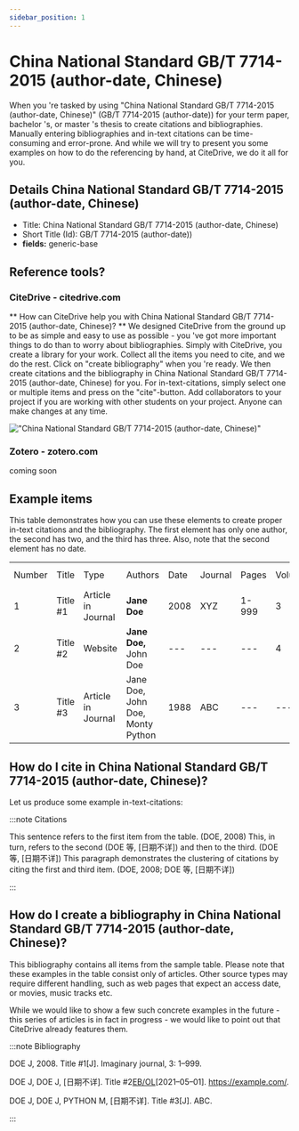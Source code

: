 ```yaml
---
sidebar_position: 1
---
```


# China National Standard GB/T 7714-2015 (author-date, Chinese)

When you 're tasked by using "China National Standard GB/T 7714-2015 (author-date, Chinese)" (GB/T 7714-2015 (author-date)) for your term paper, bachelor 's, or master 's thesis to create citations and bibliographies.
Manually entering bibliographies and in-text citations can be time-consuming and error-prone. And while we will try to present you some examples on how to do the referencing by hand, at CiteDrive, we do it all for you.

## Details  China National Standard GB/T 7714-2015 (author-date, Chinese)
* Title: China National Standard GB/T 7714-2015 (author-date, Chinese)
* Short Title (Id): GB/T 7714-2015 (author-date))
* **fields:** generic-base

## Reference tools?
### CiteDrive - citedrive.com
** How can CiteDrive help you with China National Standard GB/T 7714-2015 (author-date, Chinese)? **
We designed CiteDrive from the ground up to be as simple and easy to use as possible - you 've got more important things to do than to worry about bibliographies. Simply with CiteDrive, you create a library for your work. Collect all the items you need to cite, and we do the rest. Click on "create bibliography" when you 're ready. We then create citations and the bibliography in China National Standard GB/T 7714-2015 (author-date, Chinese) for you. For in-text-citations, simply select one or multiple items and press on the "cite"-button. Add collaborators to your project if you are working with other students on your project. Anyone can make changes at any time.


!["China National Standard GB/T 7714-2015 (author-date, Chinese)"](images/china-national-standard-gbt-77142015-authordate-chinese.svg "Choose China National Standard GB/T 7714-2015 (author-date, Chinese) in the CiteDrive App")

### Zotero - zotero.com

coming soon

## Example items

This table demonstrates how you can use these elements to create proper in-text citations and the bibliography. The first element has only one author, the second has two, and the third has three. Also, note that the second element has no date.


<table>
  <tr>
   <td>Number
   </td>
   <td>Title
   </td>
   <td>Type
   </td>
   <td>Authors
   </td>
   <td>Date
   </td>
   <td>Journal
   </td>
   <td>Pages
   </td>
   <td>Volume
   </td>
   <td>Issue
   </td>
   <td>Access Date
   </td>
  </tr>
  <tr>
   <td>1
   </td>
   <td>Title #1
   </td>
   <td>Article in Journal
   </td>
   <td><strong>Jane Doe</strong>
   </td>
   <td>2008
   </td>
   <td>XYZ
   </td>
   <td>1-999
   </td>
   <td>3
   </td>
   <td>2
   </td>
   <td>--
   </td>
  </tr>
  <tr>
   <td>
2
   </td>
   <td>Title #2
   </td>
   <td>Website
   </td>
   <td><strong>Jane Doe, </strong>John Doe
   </td>
   <td>---
   </td>
   <td>---
   </td>
   <td>---
   </td>
   <td>4
   </td>
   <td>---
   </td>
   <td>2020-05-01
   </td>
  </tr>
  <tr>
   <td>3
   </td>
   <td>Title #3
   </td>
   <td>Article in Journal
   </td>
   <td>Jane Doe, John Doe, Monty Python
   </td>
   <td>1988
   </td>
   <td>ABC
   </td>
   <td>---
   </td>
   <td>---
   </td>
   <td>16
   </td>
   <td>---
   </td>
  </tr>
</table>



## How do I cite in  China National Standard GB/T 7714-2015 (author-date, Chinese)?

Let us produce some example in-text-citations:

:::note Citations


This sentence refers to the first item from the table. (DOE, 2008) This, in turn, refers to the second (DOE 等, [日期不详])
and then to the third.  (DOE 等, [日期不详])
This paragraph demonstrates the clustering of citations by citing the first and third item. (DOE, 2008; DOE 等, [日期不详])

:::

## How do I create a bibliography in China National Standard GB/T 7714-2015 (author-date, Chinese)?

This bibliography contains all items from the sample table. Please note that these examples in the table consist only of articles. Other source types may require different handling, such as web pages that expect an access date, or movies, music tracks etc.

While we would like to show a few such concrete examples in the future - this series of articles is in fact in progress - we would like to point out that CiteDrive already features them.

:::note Bibliography

DOE J, 2008. Title #1[J]. Imaginary journal, 3: 1–999.

DOE J, DOE J, [日期不详]. Title #2[EB/OL]([日期不详])[2021–05–01]. https://example.com/.

DOE J, DOE J, PYTHON M, [日期不详]. Title #3[J]. ABC.



:::


        